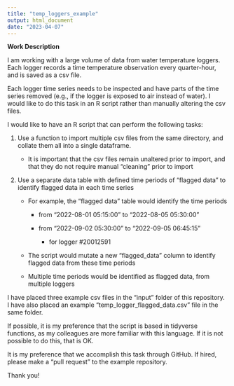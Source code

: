```yaml
---
title: "temp_loggers_example"
output: html_document
date: "2023-04-07"
---
```


**Work Description**

I am working with a large volume of data from water temperature loggers. Each logger records a time temperature observation every quarter-hour, and is saved as a csv file.

Each logger time series needs to be inspected and have parts of the time series removed (e.g., if the logger is exposed to air instead of water). I would like to do this task in an R script rather than manually altering the csv files.

I would like to have an R script that can perform the following tasks:

1.  Use a function to import multiple csv files from the same directory, and collate them all into a single dataframe.

    -   It is important that the csv files remain unaltered prior to import, and that they do not require manual "cleaning" prior to import

2.  Use a separate data table with defined time periods of "flagged data" to identify flagged data in each time series

    -   For example, the "flagged data" table would identify the time periods

        -   from "2022-08-01 05:15:00" to "2022-08-05 05:30:00"

        -   from "2022-09-02 05:30:00" to "2022-09-05 06:45:15"

            -   for logger #20012591

    -    The script would mutate a new "flagged_data" column to identify flagged data from these time periods

    -   Multiple time periods would be identified as flagged data, from multiple loggers

I have placed three example csv files in the "input" folder of this repository. I have also placed an example "temp_logger_flagged_data.csv" file in the same folder.

If possible, it is my preference that the script is based in tidyverse functions, as my colleagues are more familiar with this language. If it is not possible to do this, that is OK.

It is my preference that we accomplish this task through GitHub. If hired, please make a "pull request" to the example repository.

Thank you!
